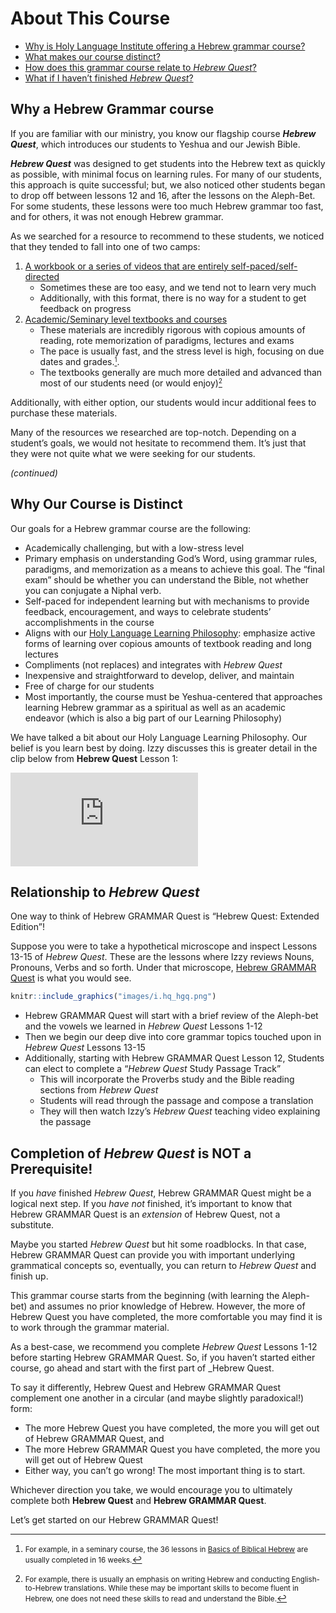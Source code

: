 # About This Course {-}

* [Why is Holy Language Institute offering a Hebrew grammar course?](#motivation)
* [What makes our course distinct?](#our_course)
* [How does this grammar course relate to _Hebrew Quest_?](#hgq_and_hq)
* [What if I haven't finished _Hebrew Quest_?](#finish_hq)


## Why a Hebrew Grammar course {- #motivation}

If you are familiar with our ministry, you know our flagship course ***Hebrew Quest***, which introduces our students to Yeshua and our Jewish Bible.

***Hebrew Quest*** was designed to get students into the Hebrew text as quickly as possible, with minimal focus on learning rules. For many of our students, this approach is quite successful; but, we also noticed other students began to drop off between lessons 12 and 16, after the lessons on the Aleph-Bet. For some students, these lessons were too much Hebrew grammar too fast, and for others, it was not enough Hebrew grammar.

As we searched for a resource to recommend to these students, we noticed that they tended to fall into one of two camps:

1. <u>A workbook or a series of videos that are entirely self-paced/self-directed</u> 
    * Sometimes these are too easy, and we tend not to learn very much
    * Additionally, with this format, there is no way for a student to get feedback on progress
    
2. <u>Academic/Seminary level textbooks and courses</u>
    * These materials are incredibly rigorous with copious amounts of reading, rote memorization of paradigms, lectures and exams
    * The pace is usually fast, and the stress level is high, focusing on due dates and grades.<small>^[<small>For example, in a seminary course, the 36 lessons in <u>Basics of Biblical Hebrew</u> are usually completed in 16 weeks.</small>]</small>.
    * The textbooks generally are much more detailed and advanced than most of our students need (or would enjoy)<small>^[<small>For example, there is usually an emphasis on writing Hebrew and conducting English-to-Hebrew translations.  While these may be important skills to become fluent in Hebrew, one does not need these skills to read and understand the Bible.</small>]</small>
   
Additionally, with either option, our students would incur additional fees to purchase these materials.

Many of the resources we researched are top-notch.  Depending on a student's goals, we would not hesitate to recommend them.  It's just that they were not quite what we were seeking for our students.

<div align="right">_(continued)_</div>

## Why Our Course is Distinct {- #our_course}

Our goals for a Hebrew grammar course are the following:

* Academically challenging, but with a low-stress level
* Primary emphasis on understanding God's Word, using grammar rules, paradigms, and memorization as a means to achieve this goal.  The "final exam" should be whether you can understand the Bible, not whether you can conjugate a Niphal verb.
* Self-paced for independent learning but with mechanisms to provide feedback, encouragement, and ways to celebrate students' accomplishments in the course
* Aligns with our [Holy Language Learning Philosophy](https://holylanguage.com/learning-philosophy.php): emphasize active forms of learning over copious amounts of textbook reading and long lectures
* Compliments (not replaces) and integrates with _Hebrew Quest_
* Inexpensive and straightforward to develop, deliver, and maintain
* Free of charge for our students
* Most importantly, the course must be Yeshua-centered that approaches learning Hebrew grammar as a spiritual as well as an academic endeavor (which is also a big part of our Learning Philosophy)

We have talked a bit about our Holy Language Learning Philosophy.  Our belief is you learn best by doing.  Izzy discusses this is greater detail in the clip below from **Hebrew Quest** Lesson 1:

<div class="container">
<iframe class="responsive-iframe" src="https://www.youtube.com/embed/Ex9mBMAqWhI?start=2823" frameborder="0"></iframe>
</div>



## Relationship to _Hebrew Quest_ {- #hgq_and_hq}

One way to think of Hebrew GRAMMAR Quest is "Hebrew Quest: Extended Edition"!

Suppose you were to take a hypothetical microscope and inspect Lessons 13-15 of _Hebrew Quest_. These are the lessons where Izzy reviews Nouns, Pronouns, Verbs and so forth.  Under that microscope, <u>Hebrew GRAMMAR Quest</u> is what you would see. 

```r

knitr::include_graphics("images/i.hq_hgq.png")
``` 

* Hebrew GRAMMAR Quest will start with a brief review of the Aleph-bet and the vowels we learned in _Hebrew Quest_ Lessons 1-12
* Then we begin our deep dive into core grammar topics touched upon in _Hebrew Quest_ Lessons 13-15
* Additionally, starting with Hebrew GRAMMAR Quest Lesson 12, Students can elect to complete a "_Hebrew Quest_ Study Passage Track"
    * This will incorporate the Proverbs study and the Bible reading sections from _Hebrew Quest_
    * Students will read through the passage and compose a translation
    * They will then watch Izzy's _Hebrew Quest_ teaching video explaining the passage

## Completion of _Hebrew Quest_ is NOT a Prerequisite! {- #finish_hq}

If you _have_ finished _Hebrew Quest_, Hebrew GRAMMAR Quest might be a logical next step.  If you _have not_ finished, it's important to know that Hebrew GRAMMAR Quest is an _extension_ of Hebrew Quest, not a substitute.  

Maybe you started _Hebrew Quest_ but hit some roadblocks.  In that case, Hebrew GRAMMAR Quest can provide you with important underlying grammatical concepts so, eventually, you can return to _Hebrew Quest_ and finish up. 

This grammar course starts from the beginning (with learning the Aleph-bet) and assumes no prior knowledge of Hebrew.  However, the more of Hebrew Quest you have completed, the more comfortable you may find it is to work through the grammar material.

As a best-case, we recommend you complete _Hebrew Quest_ Lessons 1-12 before starting Hebrew GRAMMAR Quest.  So, if you haven't started either course, go ahead and start with the first part of _Hebrew Quest.

To say it differently, Hebrew Quest and Hebrew GRAMMAR Quest complement one another in a circular (and maybe slightly paradoxical!) form:

* The more Hebrew Quest you have completed, the more you will get out of Hebrew GRAMMAR Quest, and
* The more Hebrew GRAMMAR Quest you have completed, the more you will get out of Hebrew Quest
* Either way, you can't go wrong!  The most important thing is to start.

Whichever direction you take, we would encourage you to ultimately complete both **Hebrew Quest** and **Hebrew GRAMMAR Quest**.  


::: {.box .map}
Let's get started on our Hebrew GRAMMAR Quest!
:::
